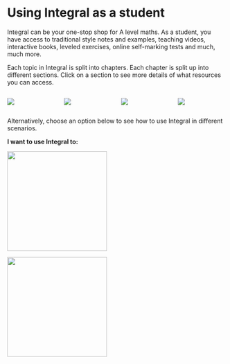 # Using Integral as a student

Integral can be your one-stop shop for A level maths. As a student, you have access to traditional style notes and examples, teaching videos, interactive books, leveled exercises, online self-marking tests and much, much more.

Each topic in Integral is split into chapters. Each chapter is split up into different sections. Click on a section to see more details of what resources you can access.

::: columns
::: {.column width="25%"}
[![](images/learn.png)](Learn.qmd)
:::

::: {.column width="25%"}
[![](images/develop.png)](Develop.qmd)
:::

::: {.column width="25%"}
[![](images/progres.png)](Progress.qmd)
:::

::: {.column width="25%"}
[![](images/extend.png)](Extend.qmd)
:::
:::

Alternatively, choose an option below to see how to use Integral in different scenarios.

**I want to use Integral to:**

[![](images/image-965064493.png){width="230"}](catchup.qmd)

[![](images/image-1348902770.png){width="230"}](practice.qmd)
